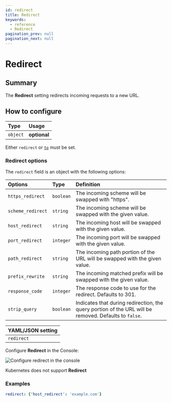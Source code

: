 ```yaml
---
id: redirect
title: Redirect
keywords:
  - reference
  - Redirect
pagination_prev: null
pagination_next: null
---
```



# Redirect

## Summary

The **Redirect** setting redirects incoming requests to a new URL.

## How to configure

| **Type** | **Usage**    |
| :------- | :----------- |
| `object` | **optional** |

Either `redirect` or [`to`](/docs/reference/routes/to) must be set.

### Redirect options

The `redirect` field is an object with the following options:

| **Options** | **Type** | **Definition** |
| :-- | :-- | :-- |
| `https_redirect` | `boolean` | The incoming scheme will be swapped with "https". |
| `scheme_redirect` | `string` | The incoming scheme will be swapped with the given value. |
| `host_redirect` | `string` | The incoming host will be swapped with the given value. |
| `port_redirect` | `integer` | The incoming port will be swapped with the given value. |
| `path_redirect` | `string` | The incoming path portion of the URL will be swapped with the given value. |
| `prefix_rewrite` | `string` | The incoming matched prefix will be swapped with the given value. |
| `response_code` | `integer` | The response code to use for the redirect. Defaults to 301. |
| `strip_query` | `boolean` | Indicates that during redirection, the query portion of the URL will be removed. Defaults to `false`. |

<Tabs>
<TabItem value="Core" label="Core">

| **YAML**/**JSON** setting |
| :------------------------ |
| `redirect`                |

</TabItem>
<TabItem value="Enterprise" label="Enterprise">

Configure **Redirect** in the Console:

![Configure redirect in the console](../img/routes/redirects/console-redirects.png)

</TabItem>
<TabItem value="Kubernetes" label="Kubernetes">

Kubernetes does not support **Redirect**

</TabItem>
</Tabs>

### Examples

```yaml
redirect: {'host_redirect': 'example.com'}
```

